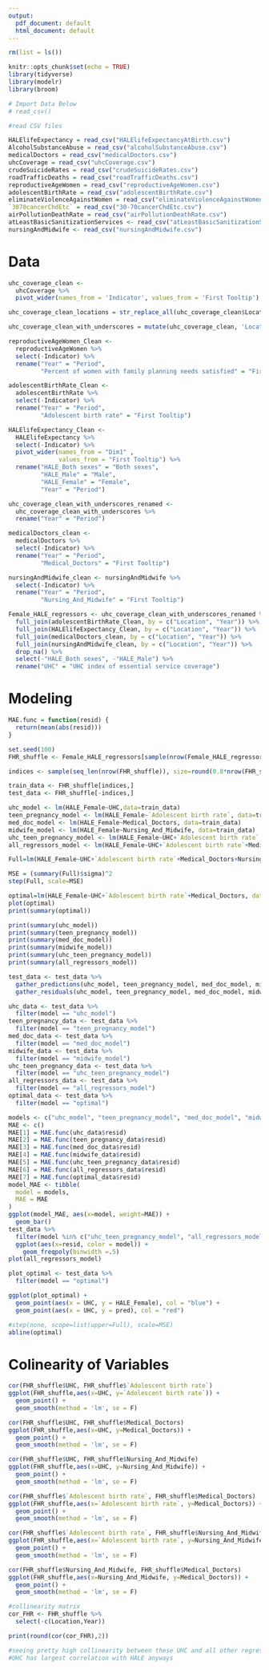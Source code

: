 ```yaml
---
output:
  pdf_document: default
  html_document: default
---
```


```r
rm(list = ls())
```

```r
knitr::opts_chunk$set(echo = TRUE)
library(tidyverse)
library(modelr)
library(broom)

# Import Data Below
# read_csv()
```

```r
#read CSV files

HALElifeExpectancy = read_csv("HALElifeExpectancyAtBirth.csv")
AlcoholSubstanceAbuse = read_csv("alcoholSubstanceAbuse.csv")
medicalDoctors = read_csv("medicalDoctors.csv")
uhcCoverage = read_csv("uhcCoverage.csv")
crudeSuicideRates = read_csv("crudeSuicideRates.csv")
roadTrafficDeaths = read_csv("roadTrafficDeaths.csv")
reproductiveAgeWomen = read_csv("reproductiveAgeWomen.csv")
adolescentBirthRate = read_csv("adolescentBirthRate.csv")
eliminateViolenceAgainstWomen = read_csv("eliminateViolenceAgainstWomen.csv")
`3070cancerChdEtc` = read_csv("30-70cancerChdEtc.csv")
airPollutionDeathRate = read_csv("airPollutionDeathRate.csv")
atLeastBasicSanitizationServices <- read_csv("atLeastBasicSanitizationServices.csv")
nursingAndMidwife <- read_csv("nursingAndMidwife.csv")
```
# Data
```r
uhc_coverage_clean <- 
  uhcCoverage %>% 
  pivot_wider(names_from = 'Indicator', values_from = 'First Tooltip')

uhc_coverage_clean_locations = str_replace_all(uhc_coverage_clean$Location, c(" " = "_"))

uhc_coverage_clean_with_underscores = mutate(uhc_coverage_clean, 'Location' = uhc_coverage_clean_locations)

reproductiveAgeWomen_Clean <- 
  reproductiveAgeWomen %>%
  select(-Indicator) %>%
  rename("Year" = "Period",
         "Percent of women with family planning needs satisfied" = "First Tooltip")

adolescentBirthRate_Clean <- 
  adolescentBirthRate %>%
  select(-Indicator) %>%
  rename("Year" = "Period",
         "Adolescent birth rate" = "First Tooltip")

HALElifeExpectancy_Clean <-
  HALElifeExpectancy %>%
  select(-Indicator) %>%
  pivot_wider(names_from = "Dim1" , 
              values_from = "First Tooltip") %>%
  rename("HALE_Both sexes" = "Both sexes", 
         "HALE_Male" = "Male", 
         "HALE_Female" = "Female", 
         "Year" = "Period")

uhc_coverage_clean_with_underscores_renamed <-
  uhc_coverage_clean_with_underscores %>%
  rename("Year" = "Period") 

medicalDoctors_clean <- 
  medicalDoctors %>%
  select(-Indicator) %>%
  rename("Year" = "Period",
         "Medical_Doctors" = "First Tooltip")

nursingAndMidwife_clean <- nursingAndMidwife %>%
  select(-Indicator) %>%
  rename("Year" = "Period",
         "Nursing_And_Midwife" = "First Tooltip")

Female_HALE_regressors <- uhc_coverage_clean_with_underscores_renamed %>%
  full_join(adolescentBirthRate_Clean, by = c("Location", "Year")) %>%
  full_join(HALElifeExpectancy_Clean, by = c("Location", "Year")) %>%
  full_join(medicalDoctors_clean, by = c("Location", "Year")) %>%
  full_join(nursingAndMidwife_clean, by = c("Location", "Year")) %>%
  drop_na() %>%
  select(-"HALE_Both sexes", -"HALE_Male") %>%
  rename("UHC" = "UHC index of essential service coverage")
```

# Modeling
```r
MAE.func = function(resid) {
  return(mean(abs(resid)))
}
```
```r
set.seed(100)
FHR_shuffle <- Female_HALE_regressors[sample(nrow(Female_HALE_regressors)),]

indices <- sample(seq_len(nrow(FHR_shuffle)), size=round(0.8*nrow(FHR_shuffle)))

train_data <- FHR_shuffle[indices,]
test_data <- FHR_shuffle[-indices,]
```
```r
uhc_model <- lm(HALE_Female~UHC,data=train_data)
teen_pregnancy_model <- lm(HALE_Female~`Adolescent birth rate`, data=train_data)
med_doc_model <- lm(HALE_Female~Medical_Doctors, data=train_data)
midwife_model <- lm(HALE_Female~Nursing_And_Midwife, data=train_data)
uhc_teen_pregnancy_model <- lm(HALE_Female~UHC+`Adolescent birth rate`, data=train_data)
all_regressors_model <- lm(HALE_Female~UHC+`Adolescent birth rate`+Medical_Doctors+Nursing_And_Midwife, data=train_data)

Full=lm(HALE_Female~UHC+`Adolescent birth rate`+Medical_Doctors+Nursing_And_Midwife, data=train_data)

MSE = (summary(Full)$sigma)^2
step(Full, scale=MSE)

optimal=lm(HALE_Female~UHC+`Adolescent birth rate`+Medical_Doctors, data=train_data)
plot(optimal)
print(summary(optimal))
```

```r
print(summary(uhc_model))
print(summary(teen_pregnancy_model))
print(summary(med_doc_model))
print(summary(midwife_model))
print(summary(uhc_teen_pregnancy_model))
print(summary(all_regressors_model))
```
```r
test_data <- test_data %>%
  gather_predictions(uhc_model, teen_pregnancy_model, med_doc_model, midwife_model, uhc_teen_pregnancy_model, all_regressors_model, optimal) %>%
  gather_residuals(uhc_model, teen_pregnancy_model, med_doc_model, midwife_model, uhc_teen_pregnancy_model, all_regressors_model, optimal)
```
```r
uhc_data <- test_data %>%
  filter(model == "uhc_model")
teen_pregnancy_data <- test_data %>%
  filter(model == "teen_pregnancy_model")
med_doc_data <- test_data %>%
  filter(model == "med_doc_model")
midwife_data <- test_data %>%
  filter(model == "midwife_model")
uhc_teen_pregnancy_data <- test_data %>%
  filter(model == "uhc_teen_pregnancy_model")
all_regressors_data <- test_data %>%
  filter(model == "all_regressors_model")
optimal_data <- test_data %>%
  filter(model == "optimal")

models <- c("uhc_model", "teen_pregnancy_model", "med_doc_model", "midwife_model", "uhc_teen_pregnancy_model", "all_regressors_model", "optimal")
MAE <- c()
MAE[1] = MAE.func(uhc_data$resid)
MAE[2] = MAE.func(teen_pregnancy_data$resid)
MAE[3] = MAE.func(med_doc_data$resid)
MAE[4] = MAE.func(midwife_data$resid)
MAE[5] = MAE.func(uhc_teen_pregnancy_data$resid)
MAE[6] = MAE.func(all_regressors_data$resid)
MAE[7] = MAE.func(optimal_data$resid)
model_MAE <- tibble(
  model = models,
  MAE = MAE
)
ggplot(model_MAE, aes(x=model, weight=MAE)) +
  geom_bar()
test_data %>%
  filter(model %in% c("uhc_teen_pregnancy_model", "all_regressors_model", "optimal")) %>%
  ggplot(aes(x=resid, color = model)) +
    geom_freqpoly(binwidth =.5)
plot(all_regressors_model)
```

```r

plot_optimal <- test_data %>%
  filter(model == "optimal")

ggplot(plot_optimal) +
  geom_point(aes(x = UHC, y = HALE_Female), col = "blue") +
  geom_point(aes(x = UHC, y = pred), col = "red")

#step(none, scope=list(upper=Full), scale=MSE)
abline(optimal)
```

# Colinearity of Variables
```r
cor(FHR_shuffle$UHC, FHR_shuffle$`Adolescent birth rate`)
ggplot(FHR_shuffle,aes(x=UHC, y=`Adolescent birth rate`)) + 
  geom_point() +
  geom_smooth(method = 'lm', se = F)
```
```r
cor(FHR_shuffle$UHC, FHR_shuffle$Medical_Doctors)
ggplot(FHR_shuffle,aes(x=UHC, y=Medical_Doctors)) + 
  geom_point() +
  geom_smooth(method = 'lm', se = F)
```
```r
cor(FHR_shuffle$UHC, FHR_shuffle$Nursing_And_Midwife)
ggplot(FHR_shuffle,aes(x=UHC, y=Nursing_And_Midwife)) + 
  geom_point() +
  geom_smooth(method = 'lm', se = F)
```
```r
cor(FHR_shuffle$`Adolescent birth rate`, FHR_shuffle$Medical_Doctors)
ggplot(FHR_shuffle,aes(x=`Adolescent birth rate`, y=Medical_Doctors)) + 
  geom_point() +
  geom_smooth(method = 'lm', se = F)
```
```r
cor(FHR_shuffle$`Adolescent birth rate`, FHR_shuffle$Nursing_And_Midwife)
ggplot(FHR_shuffle,aes(x=`Adolescent birth rate`, y=Nursing_And_Midwife)) + 
  geom_point() +
  geom_smooth(method = 'lm', se = F)
```
```r
cor(FHR_shuffle$Nursing_And_Midwife, FHR_shuffle$Medical_Doctors)
ggplot(FHR_shuffle,aes(x=Nursing_And_Midwife, y=Medical_Doctors)) + 
  geom_point() +
  geom_smooth(method = 'lm', se = F)
```
```r

#collinearity matrix
cor_FHR <- FHR_shuffle %>%
  select(-c(Location,Year))

print(round(cor(cor_FHR),2))

#seeing pretty high collinearity between these UHC and all other regressors
#UHC has largest correlation with HALE anyways
```







